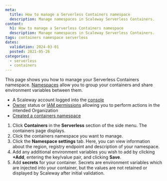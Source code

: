 ```yaml
---
meta:
  title: How to manage a Serverless Containers namespace
  description: Manage namespaces in Scaleway Serverless Containers.
content:
  h1: How to manage a Serverless Containers namespace
  description: Manage namespaces in Scaleway Serverless Containers.
tags: containers namespace serverless 
dates:
  validation: 2024-03-01
  posted: 2021-05-26
categories:
  - serverless
  - containers
---
```


This page shows you how to manage your Serverless Containers namespace. [Namespaces](/serverless/containers/concepts/#namespace) allow you to group your containers and share environment variables between them.

<Macro id="requirements" />

- A Scaleway account logged into the [console](https://console.scaleway.com)
- [Owner](/identity-and-access-management/iam/concepts/#owner) status or [IAM permissions](/identity-and-access-management/iam/concepts/#permission) allowing you to perform actions in the intended Organization
- [Created a containers namespace](/serverless/containers/how-to/create-a-containers-namespace/)

1. Click **Containers** in the **Serverless** section of the side menu. The containers page displays.
2. Click the containers namespace you want to manage.
3. Click the **Namespace settings** tab. Here, you can view information about the region, registry endpoint and description of your namespace.
4. Add any additional environment variables you wish to add by clicking **+Add**, entering the key/value pair, and clicking **Save**.
5. Add **secrets** for your container. Secrets are environment variables which are injected into your container, but the values are not retained or displayed by Scaleway after initial validation.


